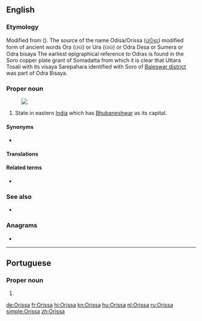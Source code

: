 {{also|orissa}}
==English==
{{wikipedia}}

===Etymology===
Modified from {{etyl|or|en}} {{m|or|ଓର}} ({{m|or|ଉର|tr=Ora}}). The source of the name Odisa/Orissa ([[ଓଡିଶା]]) modified form of ancient words Ora (ଓର) or Ura (ଉର) or Odra Desa or Sumera or Odra bisaya The earliest epigraphical reference to Odras is found in the Soro copper plate grant of Somadatta from which it is clear that Uttara Tosali with its visaya Sarepahara identified with Soro of [[Baleswar district]] was part of Odra Bisaya.

===Proper noun===
{{en-proper noun}}
[[Image:Orissa in India (disputed hatched).svg|thumb|]]

# State in eastern [[India]] which has [[Bhubaneshwar]] as its capital.

====Synonyms====
* {{l|en|Odisha}}

====Translations====
{{trans-see|Odisha}}

====Related terms====
* {{l|en|Oriya}}

===See also===
* {{list:states of India/en}}

===Anagrams===
* {{l|en|orisas}}

----

==Portuguese==

===Proper noun===
{{pt-proper noun|f}}

# {{place|pt|state|c/India|t1=Odisha}}

[[de:Orissa]]
[[fr:Orissa]]
[[hi:Orissa]]
[[kn:Orissa]]
[[hu:Orissa]]
[[nl:Orissa]]
[[ru:Orissa]]
[[simple:Orissa]]
[[zh:Orissa]]